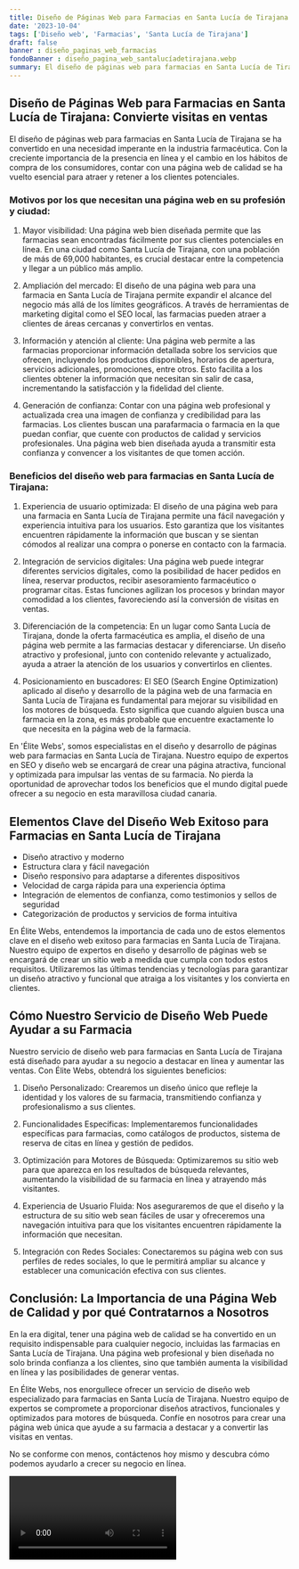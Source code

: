 ```yaml
---
title: Diseño de Páginas Web para Farmacias en Santa Lucía de Tirajana
date: '2023-10-04'
tags: ['Diseño web', 'Farmacias', 'Santa Lucía de Tirajana']
draft: false
banner : diseño_paginas_web_farmacias
fondoBanner : diseño_pagina_web_santalucíadetirajana.webp
summary: El diseño de páginas web para farmacias en Santa Lucía de Tirajana se ha convertido en una necesidad imperante en la industria farmacéutica. Con la creciente importancia de la presencia en línea y el cambio en los hábitos de compra de los consumidores, contar con una página web de calidad se ha vuelto esencial para atraer y retener a los clientes potenciales.
---
```


## Diseño de Páginas Web para Farmacias en Santa Lucía de Tirajana: Convierte visitas en ventas

El diseño de páginas web para farmacias en Santa Lucía de Tirajana se ha convertido en una necesidad imperante en la industria farmacéutica. Con la creciente importancia de la presencia en línea y el cambio en los hábitos de compra de los consumidores, contar con una página web de calidad se ha vuelto esencial para atraer y retener a los clientes potenciales.

### Motivos por los que necesitan una página web en su profesión y ciudad:

1. Mayor visibilidad: Una página web bien diseñada permite que las farmacias sean encontradas fácilmente por sus clientes potenciales en línea. En una ciudad como Santa Lucía de Tirajana, con una población de más de 69,000 habitantes, es crucial destacar entre la competencia y llegar a un público más amplio.

2. Ampliación del mercado: El diseño de una página web para una farmacia en Santa Lucía de Tirajana permite expandir el alcance del negocio más allá de los límites geográficos. A través de herramientas de marketing digital como el SEO local, las farmacias pueden atraer a clientes de áreas cercanas y convertirlos en ventas.

3. Información y atención al cliente: Una página web permite a las farmacias proporcionar información detallada sobre los servicios que ofrecen, incluyendo los productos disponibles, horarios de apertura, servicios adicionales, promociones, entre otros. Esto facilita a los clientes obtener la información que necesitan sin salir de casa, incrementando la satisfacción y la fidelidad del cliente.

4. Generación de confianza: Contar con una página web profesional y actualizada crea una imagen de confianza y credibilidad para las farmacias. Los clientes buscan una parafarmacia o farmacia en la que puedan confiar, que cuente con productos de calidad y servicios profesionales. Una página web bien diseñada ayuda a transmitir esta confianza y convencer a los visitantes de que tomen acción.

### Beneficios del diseño web para farmacias en Santa Lucía de Tirajana:

1. Experiencia de usuario optimizada: El diseño de una página web para una farmacia en Santa Lucía de Tirajana permite una fácil navegación y experiencia intuitiva para los usuarios. Esto garantiza que los visitantes encuentren rápidamente la información que buscan y se sientan cómodos al realizar una compra o ponerse en contacto con la farmacia.

2. Integración de servicios digitales: Una página web puede integrar diferentes servicios digitales, como la posibilidad de hacer pedidos en línea, reservar productos, recibir asesoramiento farmacéutico o programar citas. Estas funciones agilizan los procesos y brindan mayor comodidad a los clientes, favoreciendo así la conversión de visitas en ventas.

3. Diferenciación de la competencia: En un lugar como Santa Lucía de Tirajana, donde la oferta farmacéutica es amplia, el diseño de una página web permite a las farmacias destacar y diferenciarse. Un diseño atractivo y profesional, junto con contenido relevante y actualizado, ayuda a atraer la atención de los usuarios y convertirlos en clientes.

4. Posicionamiento en buscadores: El SEO (Search Engine Optimization) aplicado al diseño y desarrollo de la página web de una farmacia en Santa Lucía de Tirajana es fundamental para mejorar su visibilidad en los motores de búsqueda. Esto significa que cuando alguien busca una farmacia en la zona, es más probable que encuentre exactamente lo que necesita en la página web de la farmacia.

En 'Élite Webs', somos especialistas en el diseño y desarrollo de páginas web para farmacias en Santa Lucía de Tirajana. Nuestro equipo de expertos en SEO y diseño web se encargará de crear una página atractiva, funcional y optimizada para impulsar las ventas de su farmacia. No pierda la oportunidad de aprovechar todos los beneficios que el mundo digital puede ofrecer a su negocio en esta maravillosa ciudad canaria.

<GifSeo />

<Cta />

## Elementos Clave del Diseño Web Exitoso para Farmacias en Santa Lucía de Tirajana

- Diseño atractivo y moderno
- Estructura clara y fácil navegación
- Diseño responsivo para adaptarse a diferentes dispositivos
- Velocidad de carga rápida para una experiencia óptima
- Integración de elementos de confianza, como testimonios y sellos de seguridad
- Categorización de productos y servicios de forma intuitiva

En Élite Webs, entendemos la importancia de cada uno de estos elementos clave en el diseño web exitoso para farmacias en Santa Lucía de Tirajana. Nuestro equipo de expertos en diseño y desarrollo de páginas web se encargará de crear un sitio web a medida que cumpla con todos estos requisitos. Utilizaremos las últimas tendencias y tecnologías para garantizar un diseño atractivo y funcional que atraiga a los visitantes y los convierta en clientes.

## Cómo Nuestro Servicio de Diseño Web Puede Ayudar a su Farmacia

Nuestro servicio de diseño web para farmacias en Santa Lucía de Tirajana está diseñado para ayudar a su negocio a destacar en línea y aumentar las ventas. Con Élite Webs, obtendrá los siguientes beneficios:

1. Diseño Personalizado: Crearemos un diseño único que refleje la identidad y los valores de su farmacia, transmitiendo confianza y profesionalismo a sus clientes.

2. Funcionalidades Específicas: Implementaremos funcionalidades específicas para farmacias, como catálogos de productos, sistema de reserva de citas en línea y gestión de pedidos.

3. Optimización para Motores de Búsqueda: Optimizaremos su sitio web para que aparezca en los resultados de búsqueda relevantes, aumentando la visibilidad de su farmacia en línea y atrayendo más visitantes.

4. Experiencia de Usuario Fluida: Nos aseguraremos de que el diseño y la estructura de su sitio web sean fáciles de usar y ofreceremos una navegación intuitiva para que los visitantes encuentren rápidamente la información que necesitan.

5. Integración con Redes Sociales: Conectaremos su página web con sus perfiles de redes sociales, lo que le permitirá ampliar su alcance y establecer una comunicación efectiva con sus clientes.

## Conclusión: La Importancia de una Página Web de Calidad y por qué Contratarnos a Nosotros

En la era digital, tener una página web de calidad se ha convertido en un requisito indispensable para cualquier negocio, incluidas las farmacias en Santa Lucía de Tirajana. Una página web profesional y bien diseñada no solo brinda confianza a los clientes, sino que también aumenta la visibilidad en línea y las posibilidades de generar ventas.

En Élite Webs, nos enorgullece ofrecer un servicio de diseño web especializado para farmacias en Santa Lucía de Tirajana. Nuestro equipo de expertos se compromete a proporcionar diseños atractivos, funcionales y optimizados para motores de búsqueda. Confíe en nosotros para crear una página web única que ayude a su farmacia a destacar y a convertir las visitas en ventas.

No se conforme con menos, contáctenos hoy mismo y descubra cómo podemos ayudarlo a crecer su negocio en línea.

<Video />

<CtaBot job='Farmacias' city='Santa Lucía de Tirajana'/>

<Gmaps query='Santa Lucía de Tirajana+españa+maps' />